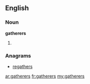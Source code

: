 ==English==

===Noun===
'''gatherers'''

# {{plural of|[[gatherer]]}}

===Anagrams===
* [[regathers#English|regathers]]

[[ar:gatherers]]
[[fr:gatherers]]
[[my:gatherers]]